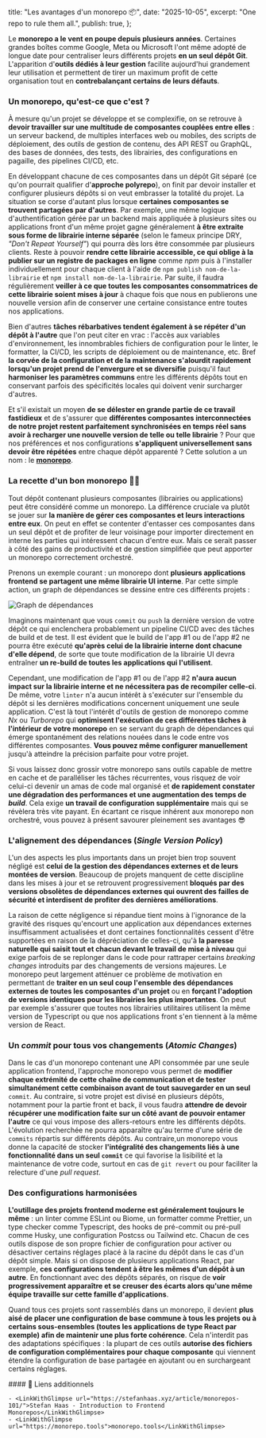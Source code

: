 
  title: "Les avantages d'un monorepo 📦",
  date: "2025-10-05",
  excerpt: "One repo to rule them all.",
  publish: true,
};

Le **monorepo a le vent en poupe depuis plusieurs années**. Certaines grandes boîtes comme Google, Meta ou Microsoft l'ont même adopté de longue date pour centraliser leurs différents projets **en un seul dépôt Git**. L'apparition d'**outils dédiés à leur gestion** facilite aujourd'hui grandement leur utilisation et permettent de tirer un maximum profit de cette organisation tout en **contrebalançant certains de leurs défauts**.

### Un monorepo, qu'est-ce que c'est ?

À mesure qu'un projet se développe et se complexifie, on se retrouve à **devoir travailler sur une multitude de composantes couplées entre elles** : un serveur backend, de multiples interfaces web ou mobiles, des scripts de déploiement, des outils de gestion de contenu, des API REST ou GraphQL, des bases de données, des tests, des librairies, des configurations en pagaille, des pipelines CI/CD, etc. 

En développant chacune de ces composantes dans un dépôt Git séparé (ce qu'on pourrait qualifier d'**approche polyrepo**), on finit par devoir installer et configurer plusieurs dépôts si on veut embrasser la totalité du projet. La situation se corse d'autant plus lorsque **certaines composantes se trouvent partagées par d'autres**. Par exemple, une même logique d'authentification gérée par un backend mais appliquée à plusieurs sites ou applications front d'un même projet gagne généralement **à être extraite sous forme de librairie interne séparée** (selon le fameux principe DRY, <LinkWithGlimpse url="https://en.wikipedia.org/wiki/Don%27t_repeat_yourself">_"Don't Repeat Yourself"_</LinkWithGlimpse>) qui pourra dès lors être consommée par plusieurs clients. Reste à pouvoir **rendre cette librairie accessible, ce qui oblige à la publier sur un registre de packages en ligne** comme <LinkWithGlimpse url="https://www.npmjs.com">_npm_</LinkWithGlimpse> puis à l'installer individuellement pour chaque client à l'aide de `npm publish nom-de-la-librairie` et `npm install nom-de-la-librairie`. Par suite, il faudra régulièrement **veiller à ce que toutes les composantes consommatrices de cette librairie soient mises à jour** à chaque fois que nous en publierons une nouvelle version afin de conserver une certaine consistance entre toutes nos applications.

Bien d'autres **tâches rébarbatives tendent également à se répéter d'un dépôt à l'autre** que l'on peut citer en vrac : l'accès aux variables d'environnement, les innombrables fichiers de configuration pour le linter, le formatter, la CI/CD, les scripts de déploiement ou de maintenance, etc. Bref **la corvée de la configuration et de la maintenance s'alourdit rapidement lorsqu'un projet prend de l'envergure et se diversifie** puisqu'il faut **harmoniser les paramètres communs** entre les différents dépôts tout en conservant parfois des spécificités locales qui doivent venir surcharger d'autres.

Et s'il existait un moyen **de se délester en grande partie de ce travail fastidieux** et de s'assurer que **différentes composantes interconnectées de notre projet restent parfaitement synchronisées en temps réel sans avoir à recharger une nouvelle version de telle ou telle librairie** ? Pour que nos préférences et nos configurations **s'appliquent universellement sans devoir être répétées** entre chaque dépôt apparenté ? Cette solution a un nom : le <u>**monorepo**</u>.

### La recette d'un bon monorepo 🧑‍🍳

Tout dépôt contenant plusieurs composantes (librairies ou applications) peut être considéré comme un monorepo. La différence cruciale va plutôt se jouer sur **la manière de gérer ces composantes et leurs interactions entre eux**. On peut en effet se contenter d'entasser ces composantes dans un seul dépôt et de profiter de leur voisinage pour importer directement en interne les parties qui intéressent chacun d'entre eux. Mais ce serait passer à côté des gains de productivité et de gestion simplifiée que peut apporter un monorepo correctement orchestré.

Prenons un exemple courant : un monorepo dont **plusieurs applications frontend se partagent une même librairie UI interne**. Par cette simple action, un graph de dépendances se dessine entre ces différents projets :

<Image src={DependencyGraph} alt="Graph de dépendances" className="w-[80%] mx-auto" />

Imaginons maintenant que vous `commit` ou `push` la dernière version de votre dépôt ce qui enclenchera probablement un pipeline CI/CD avec des tâches de build et de test. Il est évident que le build de l'app #1 ou de l'app #2 ne pourra être exécuté **qu'après celui de la librairie interne dont chacune d'elle dépend**, de sorte que toute modification de la librairie UI devra entraîner **un re-build de toutes les applications qui l'utilisent**. 

Cependant, une modification de l'app #1 ou de l'app #2 **n'aura aucun impact sur la librairie interne et ne nécessitera pas de recompiler celle-ci**. De même, votre `linter` n'a aucun intérêt à s'exécuter sur l'ensemble du dépôt si les dernières modifications concernent uniquement une seule application. C'est là tout l'intérêt d'outils de gestion de monorepo comme <LinkWithGlimpse url="https://nx.dev">_Nx_</LinkWithGlimpse> ou <LinkWithGlimpse url="https://turbo.build">_Turborepo_</LinkWithGlimpse> qui **optimisent l'exécution de ces différentes tâches à l'intérieur de votre monorepo** en se servant du graph de dépendances qui émerge spontanément des relations nouées dans le code entre vos différentes composantes. **Vous pouvez même configurer manuellement** jusqu'à atteindre la précision parfaite pour votre projet.

Si vous laissez donc grossir votre monorepo sans outils capable de mettre en cache et de paralléliser les tâches récurrentes, vous risquez de voir celui-ci devenir un amas de code mal organisé et **de rapidement constater une dégradation des performances et une augmentation des temps de _build_**. Cela exige **un travail de configuration supplémentaire** mais qui se révèlera très vite payant. En écartant ce risque inhérent aux monorepo non orchestré, vous pouvez à présent savourer pleinement ses avantages 😎 

### L'alignement des dépendances (_Single Version Policy_)

L'un des aspects les plus importants dans un projet bien trop souvent négligé est **celui de la gestion des dépendances externes et de leurs montées de version**. Beaucoup de projets manquent de cette discipline dans les mises à jour et se retrouvent progressivement **bloqués par des versions obsolètes de dépendances externes qui ouvrent des failles de sécurité et interdisent de profiter des dernières améliorations**. 

La raison de cette négligence si répandue tient moins à l'ignorance de la gravité des risques qu'encourt une application aux dépendances externes insuffisamment actualisées et dont certaines fonctionnalités cessent d'être supportées en raison de la dépréciation de celles-ci, qu'à **la paresse naturelle qui saisit tout et chacun devant le travail de mise à niveau** qui exige parfois de se replonger dans le code pour rattraper certains _breaking changes_ introduits par des changements de versions majeures. Le monorepo peut largement atténuer ce problème de motivation en permettant de **traiter en un seul coup l'ensemble des dépendances externes de toutes les composantes d'un projet** ou en **forçant l'adoption de versions identiques pour les librairies les plus importantes**. On peut par exemple s'assurer que toutes nos librairies utilitaires utilisent la même version de Typescript ou que nos applications front s'en tiennent à la même version de React.

### Un _commit_ pour tous vos changements (_Atomic Changes_)

Dans le cas d'un monorepo contenant une API consommée par une seule application frontend, l'approche monorepo vous permet de **modifier chaque extrémité de cette chaîne de communication et de tester simultanément cette combinaison avant de tout sauvegarder en un seul** `commit`. Au contraire, si votre projet est divisé en plusieurs dépôts, notamment pour la partie front et back, il vous faudra **attendre de devoir récupérer une modification faite sur un côté avant de pouvoir entamer l'autre** ce qui vous impose des allers-retours entre les différents dépôts. L'évolution recherchée ne pourra apparaître qu'au terme d'une série de `commits` répartis sur différents dépôts. Au contraire,un monorepo vous donne la capacité de stocker **l'intégralité des changements liés à une fonctionnalité dans un seul `commit`** ce qui favorise la lisibilité et la maintenance de votre code, surtout en cas de `git revert` ou pour faciliter la relecture d'une _pull request_.

### Des configurations harmonisées

**L'outillage des projets frontend moderne est généralement toujours le même** : un linter comme ESLint ou Biome, un formatter comme Prettier, un type checker comme Typescript, des hooks de pré-commit ou pré-pull comme Husky, une configuration Postcss ou Tailwind etc. Chacun de ces outils dispose de son propre fichier de configuration pour activer ou désactiver certains réglages placé à la racine du dépôt dans le cas d'un dépôt simple. Mais si on dispose de plusieurs applications React, par exemple, **ces configurations tendent à être les mêmes d'un dépôt à un autre**. En fonctionnant avec des dépôts séparés, on risque de **voir progressivement apparaître et se creuser des écarts alors qu'une même équipe travaille sur cette famille d'applications**. 

Quand tous ces projets sont rassemblés dans un monorepo, il devient **plus aisé de placer une configuration de base commune à tous les projets ou à certains sous-ensembles (toutes les applications de type React par exemple) afin de maintenir une plus forte cohérence**. Cela n'interdit pas des adaptations spécifiques : la plupart de ces outils **autorise des fichiers de configuration complémentaires pour chaque composante** qui viennent étendre la configuration de base partagée en ajoutant ou en surchargeant certains réglages.

<div className="useful-links">
    #### 🔗 Liens additionnels

    - <LinkWithGlimpse url="https://stefanhaas.xyz/article/monorepos-101/">Stefan Haas - Introduction to Frontend Monorepos</LinkWithGlimpse>
    - <LinkWithGlimpse url="https://monorepo.tools">monorepo.tools</LinkWithGlimpse>
</div>